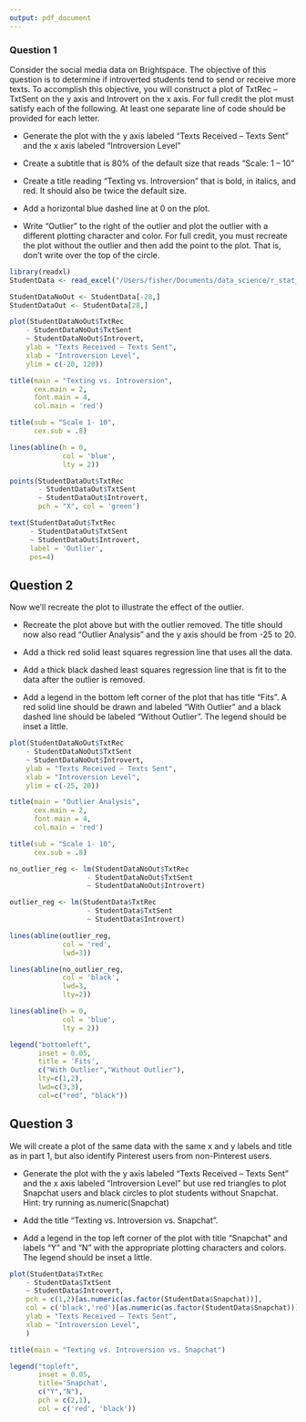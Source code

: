 ```yaml
---
output: pdf_document
---
```


\begin{center}

R Homework 6

Fisher Ankney 

Statistics 5193 

\end{center}

### Question 1

Consider the social media data on Brightspace. The objective of this question is to determine if introverted students tend to send or receive more texts. To accomplish this objective, you will
construct a plot of TxtRec – TxtSent on the y axis and Introvert on the x axis. For full credit the plot must satisfy each of the following. At least one separate line of code should be provided for each letter.

- Generate the plot with the y axis labeled “Texts Received – Texts Sent” and the x axis labeled “Introversion Level”

- Create a subtitle that is 80% of the default size that reads “Scale: 1 – 10”

- Create a title reading “Texting vs. Introversion” that is bold, in italics, and red. It should also be twice the default size.

-  Add a horizontal blue dashed line at 0 on the plot. 

- Write “Outlier” to the right of the outlier and plot the outlier with a different plotting character and color. For full credit, you must recreate the plot without the outlier and then add the point to the plot. That is, don’t write over the top of the circle. 

\hfill

```r
library(readxl)
StudentData <- read_excel("/Users/fisher/Documents/data_science/r_stat_5193/data/StudentData.xlsx")
```

```r
StudentDataNoOut <- StudentData[-28,]
StudentDataOut <- StudentData[28,]
```

```r
plot(StudentDataNoOut$TxtRec 
    - StudentDataNoOut$TxtSent
    ~ StudentDataNoOut$Introvert,
    ylab = "Texts Received – Texts Sent",
    xlab = "Introversion Level",
    ylim = c(-20, 120))

title(main = "Texting vs. Introversion",
      cex.main = 2, 
      font.main = 4,
      col.main = 'red')

title(sub = "Scale 1- 10",
      cex.sub = .8)

lines(abline(h = 0,
             col = 'blue',
             lty = 2))

points(StudentDataOut$TxtRec
       - StudentDataOut$TxtSent
       ~ StudentDataOut$Introvert,
       pch = "X", col = 'green')

text(StudentDataOut$TxtRec
     - StudentDataOut$TxtSent
     ~ StudentDataOut$Introvert,
     label = 'Outlier',
     pos=4)
```

\pagebreak

## Question 2

Now we’ll recreate the plot to illustrate the effect of the outlier.

- Recreate the plot above but with the outlier removed. The title should now also read “Outlier Analysis” and the y axis should be from -25 to 20.

- Add a thick red solid least squares regression line that uses all the data.

- Add a thick black dashed least squares regression line that is fit to the data after the outlier is removed.

- Add a legend in the bottom left corner of the plot that has title “Fits”. A red solid line should be drawn and labeled “With Outlier” and a black dashed line should be labeled “Without Outlier”. The legend should be inset a little. 

\hfill

```r
plot(StudentDataNoOut$TxtRec 
    - StudentDataNoOut$TxtSent
    ~ StudentDataNoOut$Introvert,
    ylab = "Texts Received – Texts Sent",
    xlab = "Introversion Level",
    ylim = c(-25, 20))

title(main = "Outlier Analysis",
      cex.main = 2, 
      font.main = 4,
      col.main = 'red')

title(sub = "Scale 1- 10",
      cex.sub = .8)

no_outlier_reg <- lm(StudentDataNoOut$TxtRec
                   - StudentDataNoOut$TxtSent
                   ~ StudentDataNoOut$Introvert)

outlier_reg <- lm(StudentData$TxtRec
                   - StudentData$TxtSent
                   ~ StudentData$Introvert) 

lines(abline(outlier_reg,
             col = 'red',
             lwd=3))

lines(abline(no_outlier_reg,
             col = 'black',
             lwd=3,
             lty=2))

lines(abline(h = 0,
             col = 'blue',
             lty = 2))

legend("bottomleft", 
       inset = 0.05,
       title = 'Fits',
       c("With Outlier","Without Outlier"),	
       lty=c(1,2),
       lwd=c(3,3), 
       col=c("red", "black"))	
```

\pagebreak

## Question 3

We will create a plot of the same data with the same x and y labels and title as in part 1, but also identify Pinterest users from non-Pinterest users.

- Generate the plot with the y axis labeled “Texts Received – Texts Sent” and the x axis labeled “Introversion Level” but use red triangles to plot Snapchat users and black circles to plot students without Snapchat. Hint: try running as.numeric(Snapchat)

-  Add the title “Texting vs. Introversion vs. Snapchat”.

-  Add a legend in the top left corner of the plot with title “Snapchat” and labels “Y” and “N” with the appropriate plotting characters and colors. The legend should be inset a little. 

\hfill

```r
plot(StudentData$TxtRec 
    - StudentData$TxtSent
    ~ StudentData$Introvert,
    pch = c(1,2)[as.numeric(as.factor(StudentData$Snapchat))],
    col = c('black','red')[as.numeric(as.factor(StudentData$Snapchat))],
    ylab = "Texts Received – Texts Sent",
    xlab = "Introversion Level",
    )

title(main = "Texting vs. Introversion vs. Snapchat")

legend("topleft",
       inset = 0.05,
       title='Snapchat',
       c("Y","N"),	
       pch = c(2,1),
       col = c('red', 'black'))
```




